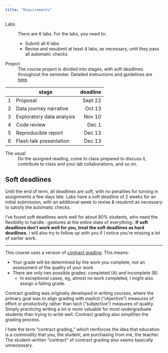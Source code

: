 ```yaml
---
title: "Requirements"
---
```


Labs
 ~ There are 6 labs.  For the labs, you need to: 

    - Submit all 6 labs
    - Revise and resubmit at least 4 labs, as necessary, until they pass all automatic checks

Project
 ~ The course project is divided into stages, with soft deadlines throughout the semester.  Detailed instructions and guidelines are [here](project).  

|    | stage                     | deadline |
|----|---------------------------|---------:|
|  1 | Proposal                  | Sept 22  |
|  2 | Data journey narrative    | Oct  13  |
|  3 | Exploratory data analysis | Nov  10  |
|  4 | Code review               | Dec   1  |
|  5 | Reproducible report       | Dec  13  |
|  6 | Flash talk presentation   | Dec  13  |

The usual
 ~ Do the assigned reading, come to class prepared to discuss it, contribute to class and your lab collaborations, and so on. 


## Soft deadlines

Until the end of term, all deadlines are soft, with no penalties for turning in assignments a few days late.  Labs have a soft deadline  of 2 weeks for an initial submission, with an additional week to revise & resubmit as necessary to satisfy the automatic checks. 

::: aside
I've found soft deadlines work well for about 80% students, who need the flexibility to handle ::gestures at the entire state of everything::  **If soft deadlines don't work well for you, treat the soft deadlines as hard deadlines.**  I will also try to follow up with you if I notice you're missing a lot of earlier work.  
:::

---

This course uses a version of [contract grading](https://en.wikipedia.org/wiki/Contract_grading).  This means: 

- Your grade will be determined by the work you complete, not an assessment of the quality of your work. 
- There are only two possible grades: completed (A) and incomplete (B).  
    - In exceptional cases, eg, almost no work completed, I might also assign a failing grade.  
    
::: aside
Contract grading was originally developed in writing courses, where the primary goal was to align grading with explicit ("objective") measures of effort or productivity rather than tacit ("subjective") measures of quality.  Simply practicing writing a lot is more valuable for most undergraduate students than trying to write well.  Contract grading also simplifies the grading process.  

I hate the term "contract grading," which reinforces the idea that education is a commodity that you, the student, are purchasing from me, the teacher.  The student-written "contract" of contract grading also seems basically unnecessary.  
:::

